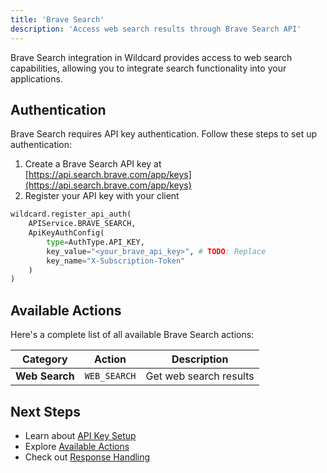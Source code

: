 ```yaml
---
title: 'Brave Search'
description: 'Access web search results through Brave Search API'
---
```


Brave Search integration in Wildcard provides access to web search capabilities, allowing you to integrate search functionality into your applications.

## Authentication

Brave Search requires API key authentication. Follow these steps to set up authentication:

1. Create a Brave Search API key at [https://api.search.brave.com/app/keys](https://api.search.brave.com/app/keys)
2. Register your API key with your client

```python
wildcard.register_api_auth(
    APIService.BRAVE_SEARCH,
    ApiKeyAuthConfig(
        type=AuthType.API_KEY, 
        key_value="<your_brave_api_key>", # TODO: Replace
        key_name="X-Subscription-Token"
    )
)
```

## Available Actions

Here's a complete list of all available Brave Search actions:

| Category | Action | Description |
|----------|--------|-------------|
| **Web Search** | `WEB_SEARCH` | Get web search results |

## Next Steps

- Learn about [API Key Setup](/authentication/api-key-setup)
- Explore [Available Actions](/tools/action-class)
- Check out [Response Handling](/core/processed-response) 